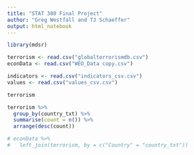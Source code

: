 ```yaml
---
title: "STAT 380 Final Project"
author: "Greg Westfall and TJ Schaeffer"
output: html_notebook
---
```


```r
library(mdsr)

```


```r
terrorism <- read.csv("globalterrorismdb.csv")
econData <- read.csv("WEO_Data copy.csv")
```

```r
indicators <- read.csv("indicators_csv.csv")
values <- read.csv("values_csv.csv")

```

```r
terrorism

```

```r
terrorism %>%
  group_by(country_txt) %>%
  summarise(count = n()) %>%
  arrange(desc(count))

```


```r
# econData %>%
#   left_join(terrorism, by = c("Country" = "country_txt"))

```


